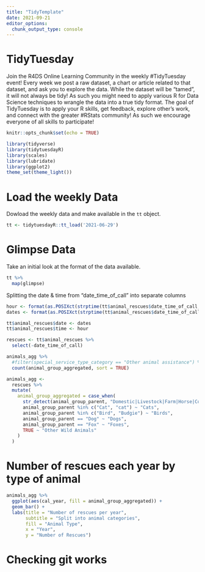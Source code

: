 ```yaml
---
title: "TidyTemplate"
date: 2021-09-21
editor_options: 
  chunk_output_type: console
---
```


# TidyTuesday

Join the R4DS Online Learning Community in the weekly #TidyTuesday event!
Every week we post a raw dataset, a chart or article related to that dataset, and ask you to explore the data.
While the dataset will be “tamed”, it will not always be tidy! As such you might need to apply various R for Data Science techniques to wrangle the data into a true tidy format.
The goal of TidyTuesday is to apply your R skills, get feedback, explore other’s work, and connect with the greater #RStats community!
As such we encourage everyone of all skills to participate!

```r

knitr::opts_chunk$set(echo = TRUE)

library(tidyverse)
library(tidytuesdayR)
library(scales)
library(lubridate)
library(ggplot2)
theme_set(theme_light())

```

# Load the weekly Data

Dowload the weekly data and make available in the `tt` object.

```r

tt <- tidytuesdayR::tt_load('2021-06-29')


```

# Glimpse Data

Take an initial look at the format of the data available.

```r

tt %>% 
  map(glimpse)

```

Splitting the date & time from "date_time_of_call" into separate columns
```r
hour <- format(as.POSIXct(strptime(tt$animal_rescues$date_time_of_call,"%d/%m/%Y %H:%M",tz="")) ,format = "%H:%M")
dates <- format(as.POSIXct(strptime(tt$animal_rescues$date_time_of_call,"%d/%m/%Y %H:%M",tz="")) ,format = "%d/%d/%Y")

tt$animal_rescues$date <- dates
tt$animal_rescues$time <- hour

rescues <- tt$animal_rescues %>% 
  select(-date_time_of_call)
```

```r
animals_agg %>% 
  #filter(special_service_type_category == "Other animal assistance") %>% 
  count(animal_group_aggregated, sort = TRUE)
```

```r
animals_agg <-
  rescues %>% 
  mutate(
    animal_group_aggregated = case_when(
      str_detect(animal_group_parent, "Domestic|Livestock|Farm|Horse|Cow|Sheep|Goat|Lamb|Bull") ~ "Other Domestic Animals",
      animal_group_parent %in% c("Cat", "cat") ~ "Cats",
      animal_group_parent %in% c("Bird", "Budgie") ~ "Birds",
      animal_group_parent == "Dog" ~ "Dogs",
      animal_group_parent == "Fox" ~ "Foxes",
      TRUE ~ "Other Wild Animals"
    )
  )


```

# Number of rescues each year by type of animal
```r
animals_agg %>% 
  ggplot(aes(cal_year, fill = animal_group_aggregated)) +
  geom_bar() +
  labs(title = "Number of rescues per year",
       subtitle = "Split into animal categories",
       fill = "Animal Type",
       x = "Year",
       y = "Number of Rescues")
```

# Checking git works
